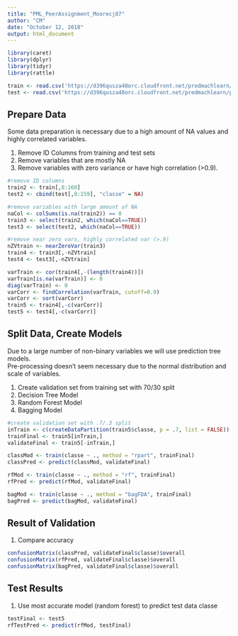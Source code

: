 ---
title: "PML_PeerAssignment_Moorecj87"
author: "CM"
date: "October 12, 2018"
output: html_document
---


```{r, cache = TRUE, message=FALSE, warning=FALSE}

library(caret)
library(dplyr)
library(tidyr)
library(rattle)

train <- read.csv('https://d396qusza40orc.cloudfront.net/predmachlearn/pml-training.csv')
test <- read.csv('https://d396qusza40orc.cloudfront.net/predmachlearn/pml-testing.csv')

```

## Prepare Data

Some data preparation is necessary due to a high amount of NA values and highly correlated variables.

1. Remove ID Columns from training and test sets
2. Remove variables that are mostly NA
3. Remove variables with zero variance or have high correlation (>0.9).

```{r, cache = TRUE, message=FALSE, warning=FALSE}

#remove ID columns
train2 <- train[,8:160]
test2 <- cbind(test[,8:159], "classe" = NA)

#remove variables with large amount of NA
naCol <- colSums(is.na(train2)) == 0
train3 <- select(train2, which(naCol==TRUE))
test3 <- select(test2, which(naCol==TRUE))

#remove near zero vars, highly correlated var (>.9)
nZVtrain <- nearZeroVar(train3)
train4 <- train3[,-nZVtrain]
test4 <- test3[,-nZVtrain]

varTrain <- cor(train4[,-(length(train4))])
varTrain[is.na(varTrain)] <- 0
diag(varTrain) <- 0
varCorr <- findCorrelation(varTrain, cutoff=0.9)
varCorr <- sort(varCorr)
train5 <- train4[,-c(varCorr)] 
test5 <- test4[,-c(varCorr)]

```

## Split Data, Create Models

Due to a large number of non-binary variables we will use prediction tree models.  
Pre-processing doesn't seem necessary due to the normal distribution and scale of variables.

1. Create validation set from training set with 70/30 split
2. Decision Tree Model
3. Random Forest Model
4. Bagging Model

```{r, cache = TRUE, message=FALSE, warning=FALSE}

#create validation set with .7/.3 split
inTrain <- c(createDataPartition(train5$classe, p = .7, list = FALSE))
trainFinal <- train5[inTrain,]
validateFinal <- train5[-inTrain,]

classMod <- train(classe ~ ., method = "rpart", trainFinal)
classPred <- predict(classMod, validateFinal)

rfMod <- train(classe ~ ., method = "rf", trainFinal)
rfPred <- predict(rfMod, validateFinal)

bagMod <- train(classe ~ ., method = "bagFDA", trainFinal)
bagPred <- predict(bagMod, validateFinal)

```

## Result of Validation

1. Compare accuracy

```{r, cache = TRUE, message=FALSE, warning=FALSE}

confusionMatrix(classPred, validateFinal$classe)$overall
confusionMatrix(rfPred, validateFinal$classe)$overall
confusionMatrix(bagPred, validateFinal$classe)$overall

```

## Test Results

1. Use most accurate model (random forest) to predict test data classe

```{r, cache = TRUE, message=FALSE, warning=FALSE}

testFinal <- test5
rfTestPred <- predict(rfMod, testFinal)

```



